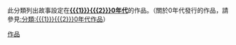 此分類列出故事設定在'''[[{{{1}}}{{{2}}}0年代]]'''的作品。（關於{{{1}}}{{{2}}}0年代發行的作品，請參見[[:分類:{{{1}}}{{{2}}}0年代作品]]）

{{BDDecadesInCentury|{{{1}}}|{{{3}}}|背景作品}}

[[Category:{{{1}}}{{{2}}}0年代|作品]]
[[Category:{{{3}}}世紀背景作品| {{PAGENAME}}]]<noinclude>{{documentation}}</noinclude>